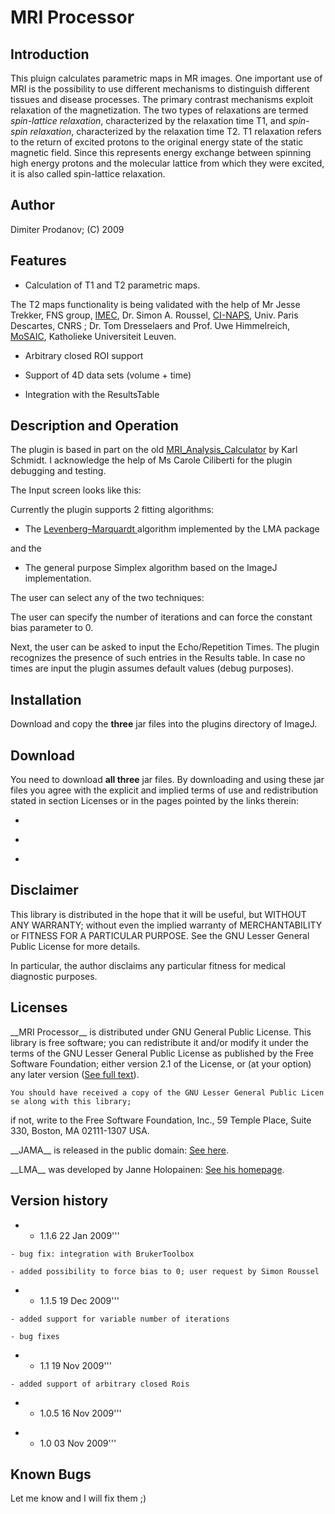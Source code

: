 = MRI Processor =

== Introduction ==
This pluign calculates parametric maps in MR images. 
One important use of MRI is the possibility to use different mechanisms to
distinguish different tissues and disease processes. The primary contrast
mechanisms exploit relaxation of the magnetization. The two types of relaxations are termed ''spin-lattice relaxation'', characterized
by the relaxation time T1, and ''spin-spin relaxation'', characterized by the
relaxation time T2.
T1 relaxation refers to the return of excited protons to the original energy state
of the static magnetic field. Since this represents energy exchange between
spinning high energy protons and the molecular lattice from which they were
excited, it is also called spin-lattice relaxation.

 


== Author ==
Dimiter Prodanov; 
(C) 2009

== Features ==
* Calculation of T1 and T2 parametric maps.
The T2 maps functionality is being validated with the help of Mr Jesse Trekker, FNS group, [[http://www.imec.be|IMEC]], Dr. Simon A. Roussel, [[http://www.ci-naps.fr/|CI-NAPS]], Univ. Paris Descartes, CNRS ;  Dr. Tom Dresselaers and Prof. Uwe Himmelreich, [[http://www.saic.be/|MoSAIC]], Katholieke Universiteit Leuven.  

* Arbitrary closed ROI support

* Support of 4D data sets (volume + time)

* Integration with the ResultsTable




== Description and Operation ==

The plugin is based in part on the old  [[http://rsbweb.nih.gov/ij/plugins/mri-analysis.html|MRI_Analysis_Calculator]] by Karl Schmidt.
I acknowledge the help of Ms Carole Ciliberti for the plugin debugging and testing.
 
The Input screen looks like this:

{{:plugin:filter:mri_processor:mri1.png|}}

Currently the plugin supports 2 fitting algorithms:
* The [[http://en.wikipedia.org/wiki/Levenberg%E2%80%93Marquardt_al{{:plugin:filter:mri_processor:mri3.png|Levenberg–Marquardt ]] algorithm implemented by the LMA package

and the
* The general purpose Simplex algorithm based on the ImageJ implementation.
The user can select any of the two techniques:

{{:plugin:filter:mri_processor:mri3.png|}}

The user can specify the number of iterations and can force the constant bias parameter to 0.

Next, the user can be asked to input the Echo/Repetition Times. The plugin recognizes the presence of such entries in the Results table. In case no times are input the plugin assumes default values (debug purposes).

{{:plugin:filter:mri_processor:mri2.png|}}

== Installation ==
Download and copy the '''three''' jar files into the plugins directory of ImageJ.

== Download ==
You need to download '''all three''' jar files.
By downloading and using these jar files you agree with the explicit and implied terms of use and redistribution stated in section Licenses or in the pages pointed by the links therein:

* {{:plugin:filter:mri_processor:jama.jar|I agree about JAMA}}

* {{:plugin:filter:mri_processor:lma.jar|I agree about LMA}}

* {{:plugin:filter:mri_processor:mri_processor_.jar|I agree about MRI Processor}}
 

== Disclaimer ==
This library is distributed in the hope that it will be useful,  but WITHOUT ANY WARRANTY; without even the implied warranty of MERCHANTABILITY or FITNESS FOR A PARTICULAR PURPOSE.  
See the GNU Lesser General Public License for more details.

In particular, the author disclaims any particular fitness for medical diagnostic purposes.

== Licenses ==

__MRI Processor__ is distributed under GNU General Public License. 
This library is free software; you can redistribute it and/or modify it under the terms of the GNU Lesser General Public License as published by the Free Software Foundation; 
either version 2.1 of the License, or (at your option) any later version ([[http://www.gnu.org/licenses/gpl.txt|See full text]]).
 

 
 You should have received a copy of the GNU Lesser General Public License along with this library; 
if not, write to the Free Software Foundation, Inc., 59 Temple Place, Suite 330, Boston, MA  02111-1307  USA.

__JAMA__ is released in the public domain: [[http://math.nist.gov/javanumerics/jama/#Authors|See here]]. 

__LMA__ was developed by Janne Holopainen: [[http://users.utu.fi/jaolho/|See his homepage]].


== Version history==


** 1.1.6 22 Jan 2009'''

 - bug fix: integration with BrukerToolbox

 - added possibility to force bias to 0; user request by Simon Roussel


** 1.1.5 19 Dec 2009'''

 - added support for variable number of iterations  

 - bug fixes


  
** 1.1 19 Nov 2009'''


 - added support of arbitrary closed Rois

 
** 1.0.5 16 Nov 2009'''


** 1.0 03 Nov 2009'''

== Known Bugs ==


Let me know and I will fix them ;)
